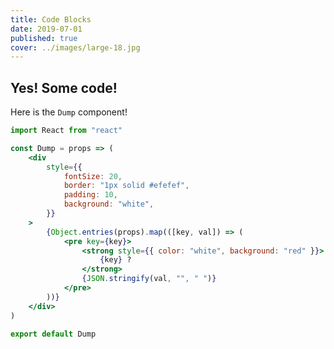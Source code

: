 ---
title: Code Blocks
date: 2019-07-01
published: true
cover: ../images/large-18.jpg
---

## Yes! Some code!

Here is the `Dump` component!

```jsx
import React from "react"

const Dump = props => (
    <div
        style={{
            fontSize: 20,
            border: "1px solid #efefef",
            padding: 10,
            background: "white",
        }}
    >
        {Object.entries(props).map(([key, val]) => (
            <pre key={key}>
                <strong style={{ color: "white", background: "red" }}>
                    {key} ?
                </strong>
                {JSON.stringify(val, "", " ")}
            </pre>
        ))}
    </div>
)

export default Dump
```

